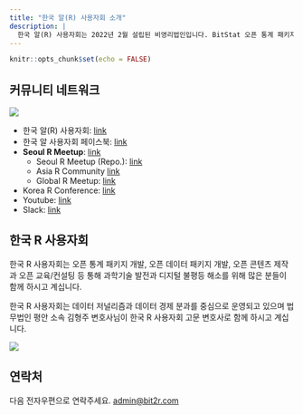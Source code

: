 ```yaml
---
title: "한국 알(R) 사용자회 소개"
description: |
  한국 알(R) 사용자회는 2022년 2월 설립된 비영리법인입니다. BitStat 오픈 통계 패키지를 비롯하여 데이터 사이언스 전자책 콘텐츠 개발, 서울 R 미트업과 한국 R 컨퍼런스를 비롯하여 최근에는 나눔국민운동본부와 함께 디지털 불평등 해소와 오픈 과학기술을 보급하여 더 나은 세상을 함께 만들어가고 있습니다.
---
```


```r
knitr::opts_chunk$set(echo = FALSE)
```

## 커뮤니티 네트워크

![](fig/communities.png)

-   한국 알(R) 사용자회: [link](https://r2bit.com/)
-   한국 알 사용자회 페이스북: [link](https://www.facebook.com/groups/tidyverse)
-   **Seoul R Meetup**: [link](https://www.meetup.com/seoul-r-meetup)
    -   Seoul R Meetup (Repo.): [link](https://r2bit.com/seoul-r)
    -   Asia R Community [link](https://github.com/AsiaR-community)
    -   Global R Meetup: [link](https://benubah.github.io/r-community-explorer/rugs.html)
-   Korea R Conference: [link](https://use-r.kr/)
-   Youtube: [link](https://www.youtube.com/channel/UCW-epmIvjBEhhVXw_F0Nqbw)
-   Slack: [link](https://korea-r-user-group.slack.com)

## 한국 R 사용자회 

한국 R 사용자회는 오픈 통계 패키지 개발, 오픈 데이터 패키지 개발, 오픈 콘텐츠 제작과 오픈 교육/컨설팅 등 통해 과학기술 발전과 디지털 불평등 해소를 위해 많은 분들이 함께 하시고 계십니다.

한국 R 사용자회는 데이터 저널리즘과 데이터 경제 분과를 중심으로 운영되고 있으며 법무법인 평안 소속 김형주 변호사님이 한국 R 사용자회 고문 변호사로 함께 하시고 계십니다.


![](fig/organization.png) 

## 연락처

다음 전자우편으로 연락주세요. <a href="mainto:admin@bit2r.com">admin\@bit2r.com</a>







